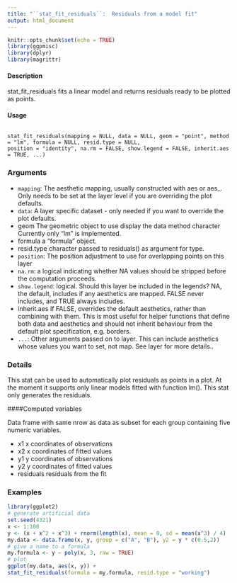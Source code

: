 ---
title: "``stat_fit_residuals``:  Residuals from a model fit"
output: html_document
---

```{r setup, include=FALSE}
knitr::opts_chunk$set(echo = TRUE)
library(ggpmisc)
library(dplyr)
library(magrittr)
```




#### Description
stat_fit_residuals fits a linear model and returns residuals ready to be plotted as points.

#### Usage 

<pre><code>
stat_fit_residuals(mapping = NULL, data = NULL, geom = "point", method = "lm", formula = NULL, resid.type = NULL,
position = "identity", na.rm = FALSE, show.legend = FALSE, inherit.aes = TRUE, ...)
</code></pre>

### Arguments

* ``mapping``: The aesthetic mapping, usually constructed with aes or aes_. Only needs to be
set at the layer level if you are overriding the plot defaults.
* ``data ``: A layer specific dataset - only needed if you want to override the plot defaults.
* geom The geometric object to use display the data method character Currently only "lm" is implemented. 
* formula a "formula" object.
* resid.type character passed to residuals() as argument for type.
* ``position``: The position adjustment to use for overlapping points on this layer
* ``na.rm``: a logical indicating whether NA values should be stripped before the computation proceeds.
* ``show.legend ``: logical. Should this layer be included in the legends? NA, the default, includes if any aesthetics are mapped. FALSE never includes, and TRUE always includes.
* inherit.aes If FALSE, overrides the default aesthetics, rather than combining with them. This is most useful for helper functions that define both data and aesthetics and should not inherit behaviour from the default plot specification, e.g. borders.
* ``...``:   Other arguments passed on to layer. This can include aesthetics whose values
you want to set, not map. See layer for more details..

### Details
This stat can be used to automatically plot residuals as points in a plot. At the moment it supports
only linear models fitted with function lm(). This stat only generates the residuals.

####Computed variables

Data frame with same nrow as data as subset for each group containing five numeric variables.

* x1 x coordinates of observations
* x2 x coordinates of fitted values
* y1 y coordinates of observations
* y2 y coordinates of fitted values
* residuals residuals from the fit

### Examples 

```{r} 
library(ggplot2)
# generate artificial data
set.seed(4321)
x <- 1:100
y <- (x + x^2 + x^3) + rnorm(length(x), mean = 0, sd = mean(x^3) / 4)
my.data <- data.frame(x, y, group = c("A", "B"), y2 = y * c(0.5,2))
# give a name to a formula
my.formula <- y ~ poly(x, 3, raw = TRUE)
# plot
ggplot(my.data, aes(x, y)) +
stat_fit_residuals(formula = my.formula, resid.type = "working")
```
